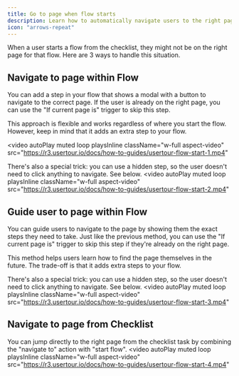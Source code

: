 ```yaml
---
title: Go to page when flow starts
description: Learn how to automatically navigate users to the right page when they start a flow or checklist,  with three different approaches to handle page navigation
icon: "arrows-repeat"
---
```


When a user starts a flow from the checklist, they might not be on the right page for that flow. Here are 3 ways to handle this situation.

## Navigate to page within Flow
You can add a step in your flow that shows a modal with a button to navigate to the correct page. If the user is already on the right page, you can use the "If current page is" trigger to skip this step.

This approach is flexible and works regardless of where you start the flow. However, keep in mind that it adds an extra step to your flow.

<video
  autoPlay
  muted
  loop
  playsInline
  className="w-full aspect-video"
  src="https://r3.usertour.io/docs/how-to-guides/usertour-flow-start-1.mp4"
></video>

There's also a special trick: you can use a hidden step, so the user doesn't need to click anything to navigate. See below.
<video
  autoPlay
  muted
  loop
  playsInline
  className="w-full aspect-video"
  src="https://r3.usertour.io/docs/how-to-guides/usertour-flow-start-2.mp4"
></video>

## Guide user to page within Flow
You can guide users to navigate to the page by showing them the exact steps they need to take. Just like the previous method, you can use the "If current page is" trigger to skip this step if they're already on the right page.

This method helps users learn how to find the page themselves in the future. The trade-off is that it adds extra steps to your flow.

There's also a special trick: you can use a hidden step, so the user doesn't need to click anything to navigate. See below.
<video
  autoPlay
  muted
  loop
  playsInline
  className="w-full aspect-video"
  src="https://r3.usertour.io/docs/how-to-guides/usertour-flow-start-3.mp4"
></video>

## Navigate to page from Checklist
You can jump directly to the right page from the checklist task by combining the "navigate to" action with "start flow".
<video
  autoPlay
  muted
  loop
  playsInline
  className="w-full aspect-video"
  src="https://r3.usertour.io/docs/how-to-guides/usertour-flow-start-4.mp4"
></video>


